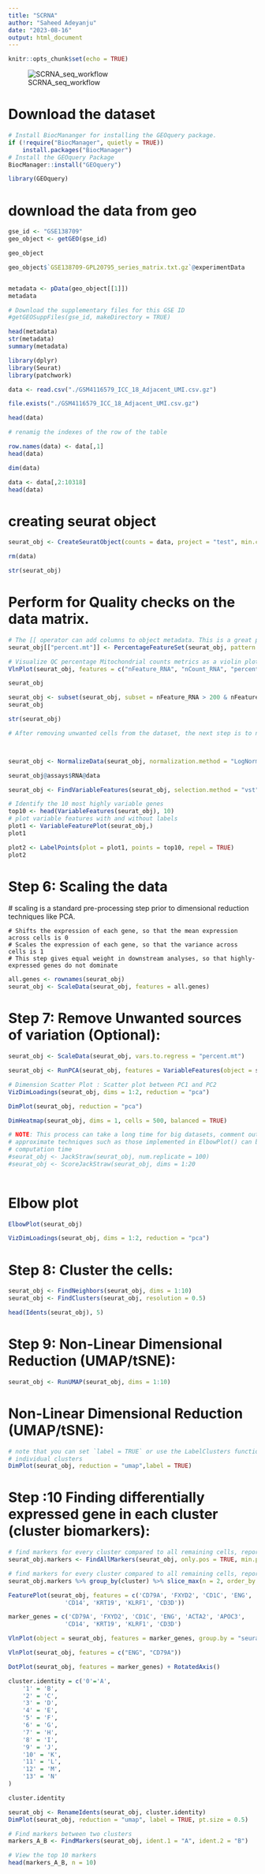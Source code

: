 ```yaml
---
title: "SCRNA"
author: "Saheed Adeyanju"
date: "2023-08-16"
output: html_document
---
```



```r
knitr::opts_chunk$set(echo = TRUE)
```


![SCRNA_seq_workflow](C:/Users/phili/OneDrive/Desktop/SCRNA_seq_workflow.png)



# Download the dataset
```r
# Install BiocMananger for installing the GEOquery package.
if (!require("BiocManager", quietly = TRUE))
    install.packages("BiocManager")
# Install the GEOquery Package
BiocManager::install("GEOquery")
```


```r
library(GEOquery)
```



# download the data from geo
```r
gse_id <- "GSE138709"
geo_object <- getGEO(gse_id)
```

```r
geo_object
```


```r
geo_object$`GSE138709-GPL20795_series_matrix.txt.gz`@experimentData



```


```r
metadata <- pData(geo_object[[1]])
metadata
```


```r
# Download the supplementary files for this GSE ID
#getGEOSuppFiles(gse_id, makeDirectory = TRUE)

```


```r
head(metadata)
str(metadata)
summary(metadata)

```


```r
library(dplyr)
library(Seurat)
library(patchwork)
```


```r
data <- read.csv("./GSM4116579_ICC_18_Adjacent_UMI.csv.gz")

```


```r
file.exists("./GSM4116579_ICC_18_Adjacent_UMI.csv.gz")
```


```r
head(data)

```


```r
# renamig the indexes of the row of the table

row.names(data) <- data[,1]
head(data)


```


```r

dim(data)

```


```r
data <- data[,2:10318]
head(data)
```

# creating seurat object
```r
seurat_obj <- CreateSeuratObject(counts = data, project = "test", min.cells = 3, min.features = 200 )
```


```r
rm(data)
```


```r
str(seurat_obj)
```

# Perform for Quality checks on the data matrix.
```r
# The [[ operator can add columns to object metadata. This is a great place to stash QC stats
seurat_obj[["percent.mt"]] <- PercentageFeatureSet(seurat_obj, pattern = "^MT-")
```


```r

# Visualize QC percentage Mitochondrial counts metrics as a violin plot
VlnPlot(seurat_obj, features = c("nFeature_RNA", "nCount_RNA", "percent.mt"), ncol = 3)

```


```r
seurat_obj
```


```r
seurat_obj <- subset(seurat_obj, subset = nFeature_RNA > 200 & nFeature_RNA < 2500 & percent.mt < 5)
seurat_obj
```


```r
str(seurat_obj)
```

```r

# After removing unwanted cells from the dataset, the next step is to normalize the data. By default, we employ a global-scaling normalization method “LogNormalize” that normalizes the feature expression measurements for each cell by the total expression, multiplies this by a scale factor (10,000 by default), and log-transforms the result. Normalized values are stored in seurat_object[["RNA"]]@data



seurat_obj <- NormalizeData(seurat_obj, normalization.method = "LogNormalize", scale.factor = 10000)
```


```r
seurat_obj@assays$RNA@data
```


```r
seurat_obj <- FindVariableFeatures(seurat_obj, selection.method = "vst", nfeatures = 2000)
```


```r
# Identify the 10 most highly variable genes
top10 <- head(VariableFeatures(seurat_obj), 10)
# plot variable features with and without labels
plot1 <- VariableFeaturePlot(seurat_obj,)
plot1
```


```r
plot2 <- LabelPoints(plot = plot1, points = top10, repel = TRUE)
plot2
```

# Step 6: Scaling the data
  # scaling is a standard pre-processing step prior to dimensional reduction techniques like PCA.

    # Shifts the expression of each gene, so that the mean expression across cells is 0
    # Scales the expression of each gene, so that the variance across cells is 1
    # This step gives equal weight in downstream analyses, so that highly-expressed genes do not dominate


```r
all.genes <- rownames(seurat_obj)
seurat_obj <- ScaleData(seurat_obj, features = all.genes)
```

# Step 7: Remove Unwanted sources of variation (Optional):

```r
seurat_obj <- ScaleData(seurat_obj, vars.to.regress = "percent.mt")
```


```r
seurat_obj <- RunPCA(seurat_obj, features = VariableFeatures(object = seurat_obj))
```


```r
# Dimension Scatter Plot : Scatter plot between PC1 and PC2
VizDimLoadings(seurat_obj, dims = 1:2, reduction = "pca")

```


```r
DimPlot(seurat_obj, reduction = "pca")
```


```r

DimHeatmap(seurat_obj, dims = 1, cells = 500, balanced = TRUE)

```

```r
# NOTE: This process can take a long time for big datasets, comment out for expediency. More
# approximate techniques such as those implemented in ElbowPlot() can be used to reduce
# computation time
#seurat_obj <- JackStraw(seurat_obj, num.replicate = 100)
#seurat_obj <- ScoreJackStraw(seurat_obj, dims = 1:20
                             
```

# Elbow plot
```r
ElbowPlot(seurat_obj)
```


```r
VizDimLoadings(seurat_obj, dims = 1:2, reduction = "pca")
```


# Step 8: Cluster the cells:

```r
seurat_obj <- FindNeighbors(seurat_obj, dims = 1:10)
seurat_obj <- FindClusters(seurat_obj, resolution = 0.5)
```


```r
head(Idents(seurat_obj), 5)
```


# Step 9: Non-Linear Dimensional Reduction (UMAP/tSNE):
```r
seurat_obj <- RunUMAP(seurat_obj, dims = 1:10)
```
# Non-Linear Dimensional Reduction (UMAP/tSNE):

```r
# note that you can set `label = TRUE` or use the LabelClusters function to help label
# individual clusters
DimPlot(seurat_obj, reduction = "umap",label = TRUE)
```

# Step :10 Finding differentially expressed gene in each cluster (cluster biomarkers):
```r
# find markers for every cluster compared to all remaining cells, report only the positive ones
seurat_obj.markers <- FindAllMarkers(seurat_obj, only.pos = TRUE, min.pct = 0.25, logfc.threshold = 0.25)
```



```r
# find markers for every cluster compared to all remaining cells, report only the positive ones
seurat_obj.markers %>% group_by(cluster) %>% slice_max(n = 2, order_by = avg_log2FC)
```



```r
FeaturePlot(seurat_obj, features = c('CD79A', 'FXYD2', 'CD1C', 'ENG', 'ACTA2', 'APOC3',
                'CD14', 'KRT19', 'KLRF1', 'CD3D'))
```


```r
marker_genes = c('CD79A', 'FXYD2', 'CD1C', 'ENG', 'ACTA2', 'APOC3',
                'CD14', 'KRT19', 'KLRF1', 'CD3D')
```



```r
VlnPlot(object = seurat_obj, features = marker_genes, group.by = "seurat_clusters")
```



```r
VlnPlot(seurat_obj, features = c("ENG", "CD79A"))
```



```r


DotPlot(seurat_obj, features = marker_genes) + RotatedAxis()


```



```r
cluster.identity = c('0'='A',
    '1' = 'B',
    '2' = 'C',
    '3' = 'D',
    '4' = 'E',
    '5' = 'F',
    '6' = 'G',
    '7' = 'H',
    '8' = 'I',
    '9' = 'J',
    '10' = 'K',
    '11' = 'L',
    '12' = 'M',
    '13' = 'N'
)
```



```r
cluster.identity
```


```r
seurat_obj <- RenameIdents(seurat_obj, cluster.identity)
DimPlot(seurat_obj, reduction = "umap", label = TRUE, pt.size = 0.5)
```


```r
# Find markers between two clusters
markers_A_B <- FindMarkers(seurat_obj, ident.1 = "A", ident.2 = "B")

# View the top 10 markers
head(markers_A_B, n = 10)
```


```r

```


